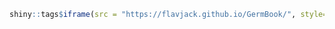 
```r

shiny::tags$iframe(src = "https://flavjack.github.io/GermBook/", style="height:600px; width:100%; scrolling=yes")

```

